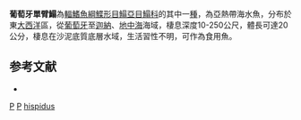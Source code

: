{{Speciesbox
| taxon = Monochirus hispidus
| binomial_authority = [[Rafinesque|Rafinesque]], [[1814|1814]]
| status = NE
| status_system = IUCN3.1
| synonyms = *''Pleuronectes trichodactylus'', <small>Nardo, 1824</small>
*''Monochirus pegusa'', <small>Risso, 1827</small>
*''Solea monochir'', <small>Bonaparte, 1833</small>
}}

'''葡萄牙單臂鰨'''為[[輻鰭魚綱|輻鰭魚綱]][[鰈形目|鰈形目]][[鰨亞目|鰨亞目]][[鰨科|鰨科]]的其中一[[種|種]]，為亞熱帶海水魚，分布於東[[大西洋|大西洋]]區，從[[葡萄牙|葡萄牙]]至[[迦納|迦納]]、[[地中海|地中海]]海域，棲息深度10-250公尺，體長可達20公分，棲息在沙泥底質底層水域，生活習性不明，可作為食用魚。

==参考文献==
*{{FishBase_species|genus=Monochirus|species=hispidus|year=2014|month=4}}

{{魚類小作品}}
{{Taxonbar}}
[[Category:1814年描述的鱼类|P]]
[[Category:食用魚|P]]
[[Category:單臂鰨屬|hispidus]]